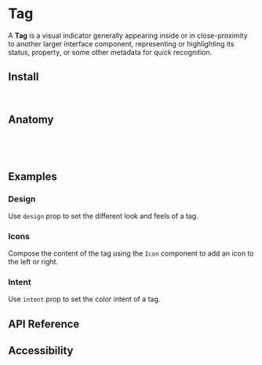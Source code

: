 
<Meta of={TagStories} />

# Tag

A **Tag** is a visual indicator generally appearing inside or in close-proximity to another larger interface component,
representing or highlighting its status, property, or some other metadata for quick recognition.

<Canvas of={TagStories.Default} />

## Install

```sh
npm install @spark-ui/components
```

## Anatomy

```js
import { Tag } from '@spark-ui/components/tag'

export default () => <Tag />;
```

## Examples

### Design

Use `design` prop to set the different look and feels of a tag.

<Canvas of={TagStories.Design} />

### Icons

Compose the content of the tag using the `Icon` component to add an icon to the left or right.

<Canvas of={TagStories.Icons} />

### Intent

Use `intent` prop to set the color intent of a tag.

<Canvas of={TagStories.Intent} />

## API Reference

<ArgTypes of={Tag} />

## Accessibility

<A11yReport of="tag" />
